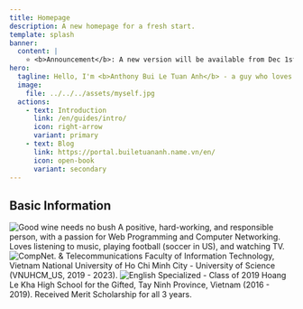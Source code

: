 ```yaml
---
title: Homepage
description: A new homepage for a fresh start.
template: splash
banner:
  content: |
    ⭐ <b>Announcement</b>: A new version will be available from Dec 1st, 2023. ⭐		
hero:
  tagline: Hello, I'm <b>Anthony Bui Le Tuan Anh</b> - a guy who loves "surfing on the Cloud"... 🌩️
  image:
    file: ../../../assets/myself.jpg
  actions:
    - text: Introduction
      link: /en/guides/intro/
      icon: right-arrow
      variant: primary
    - text: Blog
      link: https://portal.builetuananh.name.vn/en/
      icon: open-book
      variant: secondary
---
```



## Basic Information

<CardGrid stagger>
	<Card title="Good wine needs no bush">
    <img src="/undraw_docusaurus_tree.svg" class="featureSvg" alt="Good wine needs no bush" />
		A positive, hard-working, and responsible person, with a passion for Web Programming and Computer Networking. Loves listening to music, playing football (soccer in US), and watching TV.
	</Card>
	<Card title="CompNet. & Telecommunications">
    <img src="/logo_khtn_remake_1.svg" class="featureSvg" alt="CompNet. & Telecommunications" />
    Faculty of Information Technology, Vietnam National University of Ho Chi Minh City - University of Science (VNUHCM_US, 2019 - 2023).
	</Card>
	<Card title="English Specialized - Class of 2019">
    <img src="/logo_HLK.svg" class="featureSvg" alt="English Specialized - Class of 2019" />
		Hoang Le Kha High School for the Gifted, Tay Ninh Province, Vietnam (2016 - 2019). Received Merit Scholarship for all 3 years.
	</Card>
</CardGrid>
